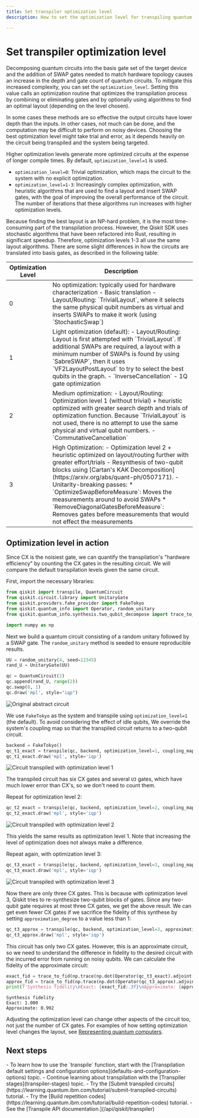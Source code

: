```yaml
---
title: Set transpiler optimization level
description: How to set the optimization level for transpiling quantum circuits in Qiskit.

---
```

# Set transpiler optimization level

Decomposing quantum circuits into the basis gate set of the target device and the addition of SWAP gates needed to match hardware topology causes an increase in the depth and gate count of quantum circuits. To mitigate this increased complexity, you can set the `optimization_level`.  Setting this value calls an optimization routine that optimizes the transpilation process by combining or eliminating gates and by optionally using algorithms to find an optimal layout (depending on the level chosen). 

In some cases these methods are so effective the output circuits have lower depth than the inputs. In other cases, not much can be done, and the computation may be difficult to perform on noisy devices. Choosing the best optimization level might take trial and error, as it depends heavily on the circuit being transpiled and the system being targeted.

Higher optimization levels generate more optimized circuits at the expense of longer compile times.  By default, `optimization_level=1` is used. 

- `optimization_level=0`: Trivial optimization, which maps the circuit to the system with no explicit optimization.
- `optimization_level=1-3`: Increasingly complex optimization, with heuristic algorithms that are used to find a layout and insert SWAP gates, with the goal of improving the overall performance of the circuit.  The number of iterations that these algorithms run increases with higher optimization levels. 

Because finding the best layout is an NP-hard problem, it is the most time-consuming part of the transpilation process.  However, the Qiskit SDK uses stochastic algorithms that have been refactored into Rust, resulting in significant speedup.  Therefore, optimization levels 1-3 all use the same layout algorithms.  There are some slight differences in how the circuits are translated into basis gates, as described in the following table:


<Table>
  <thead>
    <Tr>
      <Th>Optimization Level</Th>
      <Th>Description</Th>
    </Tr>
  </thead>
  <tbody>
    <Tr>
      <Td>0</Td>
      <Td>
        No optimization: typically used for hardware characterization
        - Basic translation
        - Layout/Routing: `TrivialLayout`, where it selects the same physical qubit numbers as virtual and inserts SWAPs to make it work (using `StochasticSwap`)
      </Td>
    </Tr>
    <Tr>
      <Td>1</Td>
      <Td>
        Light optimization (default):
        -   Layout/Routing: Layout is first attempted with `TrivialLayout`. If additional SWAPs are required, a layout with a minimum number of SWAPs is found by using `SabreSWAP`, then it uses `VF2LayoutPostLayout` to try to select the best qubits in the graph.
        -   `InverseCancellation`
        -   1Q gate optimization
      </Td>
    </Tr>
    <Tr>
      <Td>2</Td>
      <Td>
        Medium optimization:
          - Layout/Routing: Optimization level 1 (without trivial) + heuristic optimized with greater
        search depth and trials of optimization function.  Because `TrivialLayout` is not used, there is no attempt to use the same physical and virtual qubit numbers. 
        -   `CommutativeCancellation`
      </Td>
    </Tr>
    <Tr>
      <Td>3</Td>
      <Td>
        High Optimization:
        - Optimization level 2 + heuristic optimized on layout/routing further with greater effort/trials
        - Resynthesis of two-qubit blocks using [Cartan's KAK Decomposition](https://arxiv.org/abs/quant-ph/0507171). 
        - Unitarity-breaking passes: 
          * `OptimizeSwapBeforeMeasure`: Moves the measurements around to avoid SWAPs
          * `RemoveDiagonalGatesBeforeMeasure`: Removes gates before measurements that would not effect the measurements
      </Td>
    </Tr>
  </tbody>
</Table>

## Optimization level in action

Since CX is the noisiest gate, we can quantify the transpilation's "hardware efficiency" by counting the CX gates in the resulting circuit. We will compare the default transpilation levels given the same circuit. 

First, import the necessary libraries:

```python
from qiskit import transpile, QuantumCircuit
from qiskit.circuit.library import UnitaryGate
from qiskit.providers.fake_provider import FakeTokyo
from qiskit.quantum_info import Operator, random_unitary
from qiskit.quantum_info.synthesis.two_qubit_decompose import trace_to_fid

import numpy as np
```

Next we build a quantum circuit consisting of a random unitary followed by a SWAP gate. The `random_unitary` method is seeded to ensure reproducible results.

```python
UU = random_unitary(4, seed=12345)
rand_U = UnitaryGate(UU)

qc = QuantumCircuit(2)
qc.append(rand_U, range(2))
qc.swap(0, 1)
qc.draw('mpl', style="iqp")
```
![Original abstract circuit](/images/transpile/defaults-and-configuration-options/abstract-circ.png "Original abstract circuit")

We use `FakeTokyo` as the system and transpile using `optimization_level=1` (the default). To avoid considering the effect of idle qubits, We override the system's coupling map so that the transpiled circuit returns to a two-qubit circuit.

```python
backend = FakeTokyo()
qc_t1_exact = transpile(qc, backend, optimization_level=1, coupling_map=[[0, 1], [1, 0]], seed_transpiler=12345)
qc_t1_exact.draw('mpl', style='iqp')
```
![Circuit transpiled with optimization level 1](/images/transpile/defaults-and-configuration-options/circ-opt-level-1.png "Circuit transpiled with optimization level 1")


The transpiled circuit has six CX gates and several `U3` gates, which have much lower error than CX's, so we don't need to count them. 

Repeat for optimization level 2: 

```python
qc_t2_exact = transpile(qc, backend, optimization_level=2, coupling_map=[[0, 1], [1, 0]], seed_transpiler=12345)
qc_t2_exact.draw('mpl', style='iqp')
```
![Circuit transpiled with optimization level 2](/images/transpile/defaults-and-configuration-options/circ-opt-level-2.png "Circuit transpiled with optimization level 2")

This yields the same results as optimization level 1. Note that increasing the level of optimization does not always make a difference. 

Repeat again, with optimization level 3:

```python
qc_t3_exact = transpile(qc, backend, optimization_level=3, coupling_map=[[0, 1], [1, 0]], seed_transpiler=12345)
qc_t3_exact.draw('mpl', style='iqp')
```
![Circuit transpiled with optimization level 3](/images/transpile/defaults-and-configuration-options/circ-opt-level-3.png "Circuit transpiled with optimization level 3") 

Now there are only three CX gates. This is because with optimization level 3, Qiskit tries to re-synthesize two-qubit blocks of gates. Since any two-qubit gate requires at most three CX gates, we get the above result. We can get even fewer CX gates if we sacrifice the fidelity of this synthese by setting `approximation_degree` to a value less than 1:

```python
qc_t3_approx = transpile(qc, backend, optimization_level=3, approximation_degree=0.99, coupling_map=[[0, 1], [1, 0]], seed_transpiler=12345)
qc_t3_approx.draw('mpl', style='iqp')
```

This circuit has only two CX gates. However, this is an approximate circuit, so we need to understand the difference in fidelity to the desired circuit with the incurred error from running on noisy qubits. We can calculate the fidelity of the approximate circuit:

```python
exact_fid = trace_to_fid(np.trace(np.dot(Operator(qc_t3_exact).adjoint().data, UU)))
approx_fid = trace_to_fid(np.trace(np.dot(Operator(qc_t3_approx).adjoint().data, UU)))
print(f'Synthesis fidelity\nExact: {exact_fid:.3f}\nApproximate: {approx_fid:.3f}')
```

```text
Synthesis fidelity
Exact: 1.000
Approximate: 0.992
```

Adjusting the optimization level can change other aspects of the circuit too, not just the number of CX gates. For examples of how setting optimization level changes the layout, see [Representing quantum computers](representing_quantum_computers).

## Next steps

<Admonition type="tip" title="Recommendations">
    - To learn how to use the `transpile` function, start with the [Transpilation default settings and configuration options](defaults-and-configuration-options) topic.
    - Continue learning about transpilation with the [Transpiler stages](transpiler-stages) topic.
    - Try the [Submit transpiled circuits](https://learning.quantum.ibm.com/tutorial/submit-transpiled-circuits) tutorial.
    - Try the [Build repetition codes](https://learning.quantum.ibm.com/tutorial/build-repetition-codes) tutorial.
    - See the [Transpile API documentation.](/api/qiskit/transpiler)
</Admonition>
